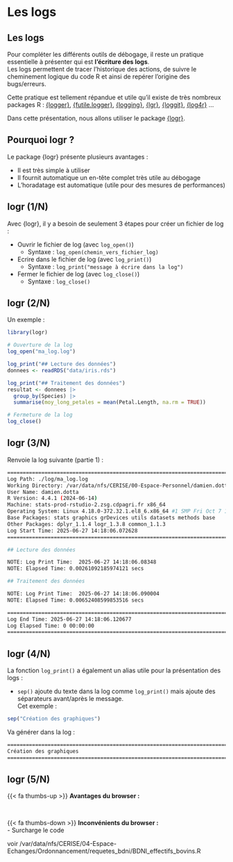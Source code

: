 # Les logs {.backgroundTitre}

## Les logs

Pour compléter les différents outils de débogage, il reste un pratique essentielle à présenter qui est **l'écriture des logs**.  
Les logs permettent de tracer l'historique des actions, de suivre le cheminement logique du code R et ainsi de repérer l'origine des bugs/erreurs.  

Cette pratique est tellement répandue et utile qu'il existe de très nombreux packages R : 
[{logger}](https://cran.r-project.org/web/packages/logger/index.html), [{futile.logger}](https://cran.r-project.org/web/packages/futile.logger/index.html), [{logging}](https://cran.r-project.org/web/packages/logging/index.html), [{lgr}](https://cran.r-project.org/web/packages/lgr/index.html), [{loggit}](https://cran.r-project.org/web/packages/loggit/index.html),
[{log4r}](https://cran.r-project.org/web/packages/log4r/index.html) ...  
  

Dans cette présentation, nous allons utiliser le package [{logr}](https://logr.r-sassy.org/index.html).

## Pourquoi logr ?

Le package {logr} présente plusieurs avantages :  
  
- Il est très simple à utiliser  
- Il fournit automatique un en-tête complet très utile au débogage  
- L'horadatage est automatique (utile pour des mesures de performances)  

## logr (1/N)

Avec {logr}, il y a besoin de seulement 3 étapes pour créer un fichier de log :
  
- Ouvrir le fichier de log (avec `log_open()`)  
    - Syntaxe : `log_open(chemin_vers_fichier_log)`  
  
- Ecrire dans le fichier de log (avec `log_print()`)  
    - Syntaxe : `log_print("message à écrire dans la log")`  
  
- Fermer le fichier de log (avec `log_close()`)  
    - Syntaxe : `log_close()`  

## logr (2/N)

Un exemple :  

```.r
library(logr)

# Ouverture de la log
log_open("ma_log.log")

log_print("## Lecture des données")
donnees <- readRDS("data/iris.rds")

log_print("## Traitement des données")
resultat <- donnees |> 
  group_by(Species) |> 
  summarise(moy_long_petales = mean(Petal.Length, na.rm = TRUE)) 

# Fermeture de la log
log_close()
```

## logr (3/N)

Renvoie la log suivante (partie 1) :  

```.sh
========================================================================= 
Log Path: ./log/ma_log.log 
Working Directory: /var/data/nfs/CERISE/00-Espace-Personnel/damien.dotta 
User Name: damien.dotta 
R Version: 4.4.1 (2024-06-14) 
Machine: stats-prod-rstudio-2.zsg.cdpagri.fr x86_64 
Operating System: Linux 4.18.0-372.32.1.el8_6.x86_64 #1 SMP Fri Oct 7 12:35:10 EDT 2022 
Base Packages: stats graphics grDevices utils datasets methods base 
Other Packages: dplyr_1.1.4 logr_1.3.8 common_1.1.3 
Log Start Time: 2025-06-27 14:18:06.072628 
========================================================================= 
```

```.sh
## Lecture des données 

NOTE: Log Print Time:  2025-06-27 14:18:06.08348 
NOTE: Elapsed Time: 0.00261092185974121 secs 

## Traitement des données 

NOTE: Log Print Time:  2025-06-27 14:18:06.090004 
NOTE: Elapsed Time: 0.00652408599853516 secs 

========================================================================= 
Log End Time: 2025-06-27 14:18:06.120677 
Log Elapsed Time: 0 00:00:00 
========================================================================= 
```


## logr (4/N)

La fonction `log_print()` a également un alias utile pour la présentation des logs :  
  
- `sep()` ajoute du texte dans la log comme `log_print()` mais ajoute des séparateurs avant/après le message.  
Cet exemple :  
```.r
sep("Création des graphiques")
```
Va générer dans la log :
```.sh
========================================================================= 
Création des graphiques 
========================================================================= 
```


## logr (5/N)

{{< fa thumbs-up >}} **Avantages du browser :**  


<br>

{{< fa thumbs-down >}} **Inconvénients du browser :**  
- Surcharge le code  




voir /var/data/nfs/CERISE/04-Espace-Echanges/Ordonnancement/requetes_bdni/BDNI_effectifs_bovins.R